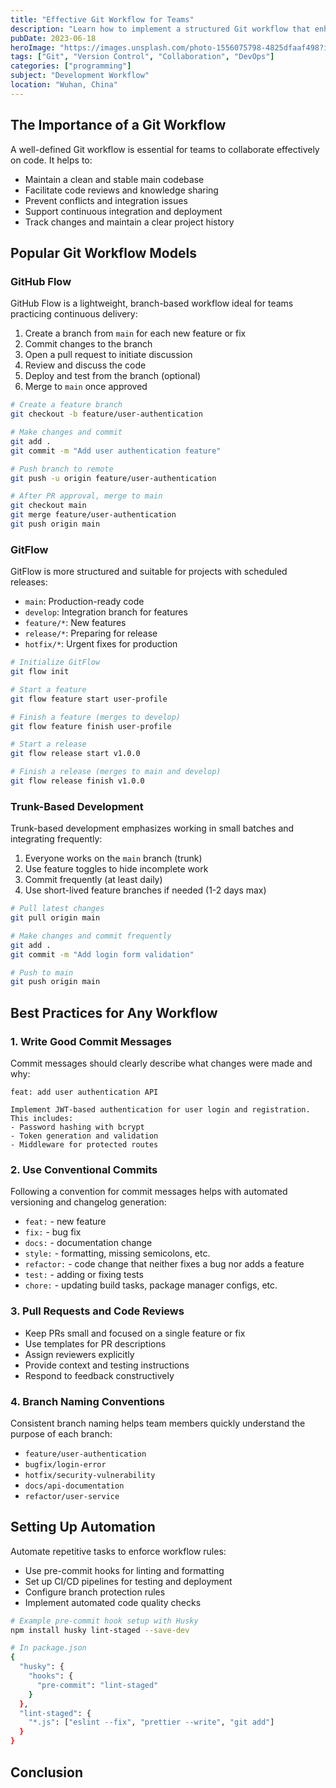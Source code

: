 ```yaml
---
title: "Effective Git Workflow for Teams"
description: "Learn how to implement a structured Git workflow that enhances collaboration and reduces merge conflicts."
pubDate: 2023-06-18
heroImage: "https://images.unsplash.com/photo-1556075798-4825dfaaf498?ixlib=rb-4.0.3&ixid=M3wxMjA3fDB8MHxwaG90by1wYWdlfHx8fGVufDB8fHx8fA%3D%3D&auto=format&fit=crop&w=1740&q=80"
tags: ["Git", "Version Control", "Collaboration", "DevOps"]
categories: ["programming"]
subject: "Development Workflow"
location: "Wuhan, China"
---
```


## The Importance of a Git Workflow

A well-defined Git workflow is essential for teams to collaborate effectively on code. It helps to:

- Maintain a clean and stable main codebase
- Facilitate code reviews and knowledge sharing
- Prevent conflicts and integration issues
- Support continuous integration and deployment
- Track changes and maintain a clear project history

## Popular Git Workflow Models

### GitHub Flow

GitHub Flow is a lightweight, branch-based workflow ideal for teams practicing continuous delivery:

1. Create a branch from `main` for each new feature or fix
2. Commit changes to the branch
3. Open a pull request to initiate discussion
4. Review and discuss the code
5. Deploy and test from the branch (optional)
6. Merge to `main` once approved

```bash
# Create a feature branch
git checkout -b feature/user-authentication

# Make changes and commit
git add .
git commit -m "Add user authentication feature"

# Push branch to remote
git push -u origin feature/user-authentication

# After PR approval, merge to main
git checkout main
git merge feature/user-authentication
git push origin main
```

### GitFlow

GitFlow is more structured and suitable for projects with scheduled releases:

- `main`: Production-ready code
- `develop`: Integration branch for features
- `feature/*`: New features
- `release/*`: Preparing for release
- `hotfix/*`: Urgent fixes for production

```bash
# Initialize GitFlow
git flow init

# Start a feature
git flow feature start user-profile

# Finish a feature (merges to develop)
git flow feature finish user-profile

# Start a release
git flow release start v1.0.0

# Finish a release (merges to main and develop)
git flow release finish v1.0.0
```

### Trunk-Based Development

Trunk-based development emphasizes working in small batches and integrating frequently:

1. Everyone works on the `main` branch (trunk)
2. Use feature toggles to hide incomplete work
3. Commit frequently (at least daily)
4. Use short-lived feature branches if needed (1-2 days max)

```bash
# Pull latest changes
git pull origin main

# Make changes and commit frequently
git add .
git commit -m "Add login form validation"

# Push to main
git push origin main
```

## Best Practices for Any Workflow

### 1. Write Good Commit Messages

Commit messages should clearly describe what changes were made and why:

```
feat: add user authentication API

Implement JWT-based authentication for user login and registration.
This includes:
- Password hashing with bcrypt
- Token generation and validation
- Middleware for protected routes
```

### 2. Use Conventional Commits

Following a convention for commit messages helps with automated versioning and changelog generation:

- `feat:` - new feature
- `fix:` - bug fix
- `docs:` - documentation change
- `style:` - formatting, missing semicolons, etc.
- `refactor:` - code change that neither fixes a bug nor adds a feature
- `test:` - adding or fixing tests
- `chore:` - updating build tasks, package manager configs, etc.

### 3. Pull Requests and Code Reviews

- Keep PRs small and focused on a single feature or fix
- Use templates for PR descriptions
- Assign reviewers explicitly
- Provide context and testing instructions
- Respond to feedback constructively

### 4. Branch Naming Conventions

Consistent branch naming helps team members quickly understand the purpose of each branch:

- `feature/user-authentication`
- `bugfix/login-error`
- `hotfix/security-vulnerability`
- `docs/api-documentation`
- `refactor/user-service`

## Setting Up Automation

Automate repetitive tasks to enforce workflow rules:

- Use pre-commit hooks for linting and formatting
- Set up CI/CD pipelines for testing and deployment
- Configure branch protection rules
- Implement automated code quality checks

```bash
# Example pre-commit hook setup with Husky
npm install husky lint-staged --save-dev

# In package.json
{
  "husky": {
    "hooks": {
      "pre-commit": "lint-staged"
    }
  },
  "lint-staged": {
    "*.js": ["eslint --fix", "prettier --write", "git add"]
  }
}
```

## Conclusion

